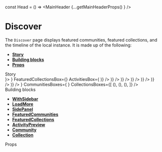 


const Head = () => <MainHeader {...getMainHeaderProps() } />

<Meta title="Pages|Discover" component={Discover}/>


# Discover
The `Discover` page displays featured communities, featured collections, and the timeline of the local instance. It is made up of the following:
- **[Story](#story)**
- **[Building blocks](#modules)**
- **[Props](#props)**


<div id="story">Story</div>

<Preview>
  <Story name="Discover page">
    <WithSidebar 
      HeaderBox={Head}
      SidebarBox={<Sidebar {...getSidebarProps()}/>}>
        <Discover 
        basePath={"/"}
        LoadMoreFormik={getLoadMoreProps()}
        FeaturedCommunitiesBox={<FeaturedCommunities {...getFeaturedCommunitiesProps(true)} />}
        FeaturedCollectionsBox={<FeaturedCollections {...getFeaturedCollectionsProps(true)} />}
        ActivitiesBox={<React.Fragment>
          <ActivityPreview {...activityPreviewProps('Added a link', <Resource {...ResourcePreviewProps() }/>)} />
          <ActivityPreview {...activityPreviewProps('Uploaded a resource', <Resource {...ResourcePreviewProps('license', 'pdf' ) }/>)} />
          <ActivityPreview {...activityPreviewProps('Created a comment', <Comment {...CommentPreviewProps() }/>)} />
          <ActivityPreview {...activityPreviewProps('Created a comment', <Comment {...CommentPreviewProps() }/>)} />
          <ActivityPreview {...activityPreviewProps('Like a comment', <LikedComment {...LikedCommentPreviewProps() }/>)} />
          <ActivityPreview {...activityPreviewProps('Created a comment', <Comment {...CommentPreviewProps() }/>)} />
          <ActivityPreview {...activityPreviewProps('Created a comment', <Comment {...CommentPreviewProps() }/>)} />
        </React.Fragment>}
        CommunitiesBoxes={<React.Fragment>
            <Community {...CommunityPreviewProps()} />
            <Community {...CommunityPreviewProps()} />
            <Community {...CommunityPreviewProps()} />
            <Community {...CommunityPreviewProps()} />
            <Community {...CommunityPreviewProps()} />
            <Community {...CommunityPreviewProps()} />
            <Community {...CommunityPreviewProps()} />
        </React.Fragment>}
        CollectionsBoxes={[
            (<Collection {...CollectionPreviewProps()} />),
            (<Collection {...CollectionPreviewProps()} />),
            (<Collection {...CollectionPreviewProps()} />),
          ]}
        />
    </WithSidebar>
  </Story>
</Preview>

<div id="modules">Building blocks</div>

- **[WithSidebar](#)**
- **[LoadMore](#)**
- **[SidePanel](#)**
- **[FeaturedCommunities](#)**
- **[FeaturedCollections](#)**
- **[ActivityPreview](#)**
- **[Community](#)**
- **[Collection](#)**

<div id="props">Props</div>

<Props of={Discover} />